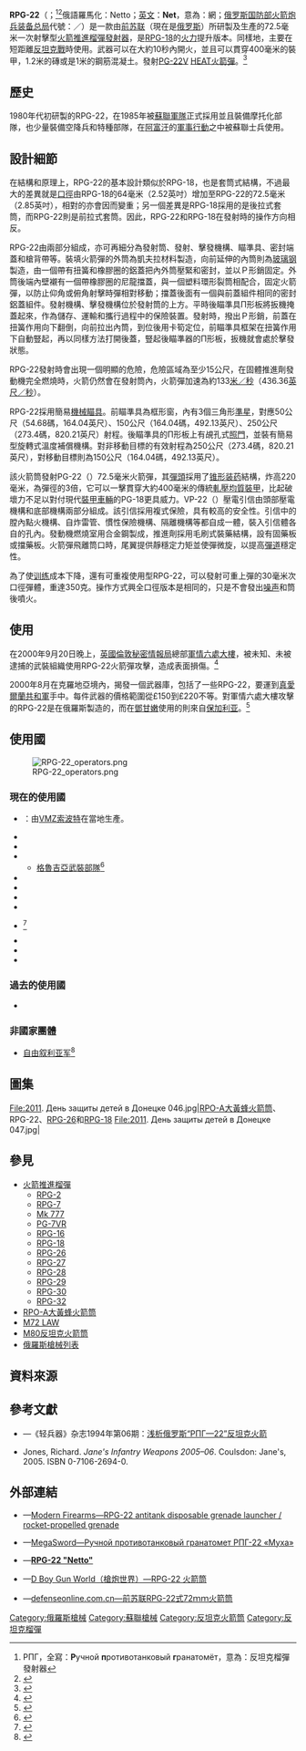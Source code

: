 {{noteTA
|G1=軍事
|G2=長度單位
|G3=Firearms
|1=zh:坦克;zh-hans:坦克;zh-hant:坦克;zh-cn:坦克;zh-tw:戰車;zh-hk:坦克;
}}
{{Infobox Weapon
|name= RPG-22<br />{{Lang|ru|РПГ-22 “Нетто”}}
|image= File:RPG-22 rocket launcher.jpg
|image_size= 300px
|caption= RPG-22
|origin= <div class="NavFrame collapsed" style="color: black; background-color: #FFFFFF; margin: 0 auto; padding: 0 10px; text-align: left;"><div class="NavHead" style="background-color: #FFFFFF; margin: 0 auto; padding: 0 10px; font-weight:normal;"></div><div class="NavContent" style="background-color: #FFFFFF; margin: 0 auto; padding: 0 10px;">
* {{flagcountry|Soviet Union}}
* {{flagcountry|Russia}}
</div>
</div>
|type= [[火箭推進榴彈|火箭推進榴彈]][[榴彈發射器|發射器]] 
<!-- Type selection -->
|is_ranged= yes
|is_bladed=
|is_explosive= 
|is_artillery= yes
|is_vehicle= 
|is_missile= 
|is_UK= 
<!-- Service history -->
|service= 1985年—
|used_by=
|wars= <div class="NavFrame collapsed" style="color: black; background-color: #FFFFFF; margin: 0 auto; padding: 0 10px; text-align: left;"><div class="NavHead" style="background-color: #FFFFFF; margin: 0 auto; padding: 0 10px; font-weight:normal;"></div><div class="NavContent" style="background-color: #FFFFFF; margin: 0 auto; padding: 0 10px;">
* [[苏联－阿富汗战争|1979年苏联－阿富汗战争]]
* [[車臣戰爭|車臣戰爭]]
* [[敘利亞內戰|敘利亞內戰]]
* [[頓巴斯戰爭|頓巴斯戰爭]]
* [[2022年俄羅斯入侵烏克蘭|2022年俄羅斯入侵烏克蘭]]
</div>
</div>
<!-- Production history -->
|designer= 
|design_date= 1981年
|manufacturer= 
|unit_cost= 
|production_date= 1985年—
|number= 
|variants= 
<!-- General specifications -->
|spec_label= 
|weight= 2.8[[千克|千克]]（6.17[[磅|磅]]）
|length= <div class="NavFrame collapsed" style="color: black; background-color: #FFFFFF; margin: 0 auto; padding: 0 10px; text-align: left;"><div class="NavHead" style="background-color: #FFFFFF; margin: 0 auto; padding: 0 10px; font-weight:normal;"></div><div class="NavContent" style="background-color: #FFFFFF; margin: 0 auto; padding: 0 10px;">
* 發射狀態：850[[毫米|毫米]]（33.46[[英寸|英寸]]）
* 攜行狀態：785毫米（30.91英吋）
</div>
</div>
|part_length= 
|width= 
|height= 
|diameter= 
|crew= 1人
<!-- Ranged weapon specifications --> 
|cartridge= [[PG-22V|PG-22V]] [[高爆反坦克彈|HEAT]]火箭彈
|caliber= 72.5毫米（2.85英吋）
|barrels= 
|action= 利用VP-22撞擊啟動引信：<div class="NavFrame collapsed" style="color: black; background-color: #FFFFFF; margin: 0 auto; padding: 0 10px; text-align: left;"><div class="NavHead" style="background-color: #FFFFFF; margin: 0 auto; padding: 0 10px; font-weight:normal;"></div><div class="NavContent" style="background-color: #FFFFFF; margin: 0 auto; padding: 0 10px;">
* [[軋壓均質裝甲|軋壓均質裝甲]]：400毫米
* [[磚|磚]]：1,200毫米
* [[混凝土|混凝土]]：1,000毫米
</div>
</div>
|mode= {{Link-en|單發|Single-shot}}
|rate= 
|velocity= 113[[米每秒|米／秒]]（370.74[[英尺每秒|英尺／秒]]）
|range= 150—250[[米_(单位)|公尺]]（164.04—273.4碼，492.13—820.21英尺）
|max_range= 300公尺（328.08碼，984.25英尺）
|feed= 用完即棄
|sights= [[機械瞄具|機械瞄具]]：金屬[[照門|照門]]及[[照準器|準星]]
<!-- 火炮規格 -->
|breech= 
|recoil= 
|carriage= 单兵携带或发射
|elevation= 
|traverse= 
<!-- 刃器規格 --> 
|blade_type= 
|hilt_type= 
|sheath_type= 
|head_type= 
|haft_type= 
<!-- 爆炸物內填炸藥規格 --> 
|filling= 
|filling_weight= 
|detonation= 
|yield= 
<!-- 車輛/飛彈 規格 -->
|armour= 
|primary_armament= 
|secondary_arament= 
|engine= 
|engine_power= 
|transmission= 
|payload_capacity= 
|fuel_capacity= 
|pw_ratio= 
|suspension= 
|clearance= 
|vehicle_range= 
|speed= 
|guidance= 
|steering= 
<!-- missiles only -->
|wingspan= 
|propellant= 
|ceiling= 
|altitude= 
|depth= 
|boost= 
|accuracy= 
|launch_platform= 
|transport= 
}}

'''RPG-22'''（{{Lang-ru|'''РПГ-22 “Нетто”'''}}；<ref>РПГ，全寫：'''Р'''учной '''п'''ротивотанковый '''г'''ранатомёт，意為：反坦克榴彈發射器</ref><ref>{{Cite web |url=http://www.arms.ru/Guns/grenade/rpg2201.htm |title=存档副本 |access-date=2010-02-27 |archive-url=https://web.archive.org/web/20100107051932/http://www.arms.ru/Guns/grenade/rpg2201.htm |archive-date=2010-01-07 |dead-url=yes }}</ref>俄語羅馬化：Netto；[[英语|英文]]：'''Net'''，意為：網；[[俄罗斯国防部火箭炮兵装备总局|俄罗斯国防部火箭炮兵装备总局]]代號：{{Lang|en|'''6G18'''}}／{{Lang|ru|'''6Г18'''}}）是一款由[[苏联|前苏联]]（現在是[[俄罗斯|俄罗斯]]）所研製及生產的72.5毫米一次射擊型[[火箭推進榴彈|火箭推進榴彈]][[榴彈發射器|發射器]]，是[[RPG-18|RPG-18]]的[[火力|火力]]提升版本。同樣地，主要在短距離[[反坦克戰|反坦克戰]]時使用。武器可以在大約10秒內開火，並且可以貫穿400毫米的裝甲，1.2米的磚或是1米的鋼筋混凝土。發射[[PG-22V|PG-22V]] [[高爆反坦克彈|HEAT]][[火箭彈|火箭彈]]。<ref>{{cite news |url=http://articles.janes.com/articles/Janes-Infantry-Weapons/RPG-22-Neto-light-anti-tank-weapon-Russian-Federation.html |title=RPG-22 Neto light anti-tank weapon (Russian Federation), Anti-tank weapons |publisher=Jane's Infantry Weapons |date=2009-12-11 |accessdate=2011-09-20 |archive-date=2012-05-03 |archive-url=https://web.archive.org/web/20120503102806/http://articles.janes.com/articles/Janes-Infantry-Weapons/RPG-22-Neto-light-anti-tank-weapon-Russian-Federation.html |dead-url=no }}</ref>

== 歷史 ==
1980年代初研製的RPG-22，在1985年被[[蘇聯武裝力量|蘇聯軍隊]]正式採用並且裝備摩托化部隊，也少量裝備空降兵和特種部隊，在[[阿富汗|阿富汗]]的[[苏联－阿富汗战争|軍事行動]]之中被蘇聯士兵使用。

== 設計細節 ==
在結構和原理上，RPG-22的基本設計類似於RPG-18，也是套筒式結構，不過最大的差異就是[[口徑|口徑]]由RPG-18的64毫米（2.52英吋）增加至RPG-22的72.5毫米（2.85英吋），相對的亦會因而變重；另一個差異是RPG-18採用的是後拉式套筒，而RPG-22則是前拉式套筒。因此，RPG-22和RPG-18在發射時的操作方向相反。

RPG-22由兩部分組成，亦可再細分為發射筒、發射、擊發機構、瞄準具、密封端蓋和槍背帶等。裝填火箭彈的外筒為凱夫拉材料製造，向前延伸的內筒則為[[玻璃钢|玻璃钢]]製造，由一個帶有扭簧和橡膠圈的鋁蓋把內外筒壓緊和密封，並以Ｐ形銷固定。外筒後端內壁襯有一個帶橡膠圈的尼龍擋蓋，與一個塑料環形裂筒相配合，固定火箭彈，以防止仰角或俯角射擊時彈相對移動；擋蓋後面有一個與前蓋組件相同的密封鋁蓋組件。發射機構、擊發機構位於發射筒的上方。平時後瞄準具П形板將扳機掩蓋起來，作為儲存、運輸和攜行過程中的保險裝置。發射時，撥出Ｐ形銷，前蓋在扭簧作用向下翻倒，向前拉出內筒，到位後用卡筍定位，前瞄準具框架在扭簧作用下自動豎起，再以同樣方法打開後蓋，豎起後瞄準器的П形板，扳機就會處於擊發狀態。

RPG-22發射時會出現一個明顯的{{Link-en|筒後噴火區域|Backblast area|筒後噴火}}危險，危險區域為至少15公尺，在固體推進劑發動機完全燃燒時，火箭仍然會在發射筒內，火箭彈加速為約133[[米每秒|米／秒]]（436.36[[英尺每秒|英尺／秒]]）。

RPG-22採用簡易[[機械瞄具|機械瞄具]]。前瞄準具為框形窗，內有3個三角形[[照準器|準星]]，對應50公尺（54.68碼，164.04英尺）、150公尺（164.04碼，492.13英尺）、250公尺（273.4碼，820.21英尺）射程。後瞄準具的П形板上有覘孔式[[照門|照門]]，並裝有簡易型旋轉式溫度補償機構。對非移動目標的有效射程為250公尺（273.4碼，820.21英尺），對移動目標則為150公尺（164.04碼，492.13英尺）。

該火箭筒發射PG-22（{{Lang-ru|ПГ-22}}）72.5毫米火箭彈，其[[彈頭|彈頭]]採用了[[锥形装药|锥形装药]]結構，炸高220毫米，為彈徑的3倍，它可以一擊貫穿大約400毫米的傳統[[軋壓均質裝甲|軋壓均質裝甲]]，比起破壞力不足以對付現代[[装甲车|裝甲車輛]]的PG-18更具威力。VP-22（{{Lang-ru|ВП-22}}）壓電引信由頭部壓電機構和底部機構兩部分組成。該引信採用複式保險，具有較高的安全性。引信中的膛內點火機構、自炸雷管、慣性保險機構、隔離機構等都自成一體，裝入引信體各自的孔內。發動機燃燒室用合金鋼製成，推進劑採用毛刷式裝藥結構，設有固藥板或擋藥板。火箭彈飛離筒口時，尾翼提供靜穩定力矩並使彈微旋，以提高[[弹道学|彈道]]穩定性。

為了使[[训练|训练]]成本下降，還有可重複使用型RPG-22，可以發射可重上彈的30毫米次口徑彈體，重達350克。操作方式興全口徑版本是相同的，只是不會發出[[噪声|噪声]]和筒後噴火。

== 使用 ==
在2000年9月20日晚上，[[英國|英國]][[倫敦|倫敦]][[秘密情報局|秘密情報局]]總部[[SIS大樓|軍情六處大樓]]，被未知、未被逮捕的武裝組織使用RPG-22火箭彈攻擊，造成表面損傷。<ref>{{cite web|title='Rocket' theory over MI6 blast|publisher=BBC|url=http://news.bbc.co.uk/2/hi/uk_news/934937.stm|date=2000-09-21|accessdate=2009-07-05|archive-date=2013-01-24|archive-url=https://www.webcitation.org/6DuBUIlkP?url=http://news.bbc.co.uk/2/hi/uk_news/934937.stm|dead-url=no}}</ref>

2000年8月在克羅地亞境內，揭發一個武器庫，包括了一些RPG-22，要運到[[真愛爾蘭共和軍|真愛爾蘭共和軍]]手中。每件武器的價格範圍從£150到£220不等。對軍情六處大樓攻擊的RPG-22是在俄羅斯製造的，而在[[鄧甘嫩|鄧甘嫩]]使用的則來自[[保加利亚|保加利亚]]。<ref>{{cite web|title=Missile launcher in attack was new to UK|publisher=The Independent|url=http://www.independent.co.uk/news/uk/this-britain/missile-launcher-in-mi6-attack-was-new-to-uk-698787.html|date=2000-09-23|accessdate=2009-07-05|archive-date=2010-10-23|archive-url=https://web.archive.org/web/20101023084858/http://www.independent.co.uk/news/uk/this-britain/missile-launcher-in-mi6-attack-was-new-to-uk-698787.html|dead-url=no}}</ref>

== 使用國 ==
[[File:RPG-22_operators.png|thumb]]
=== 現在的使用國 ===
* {{flagcountry|Bulgaria}}：由[[VMZ索波特|VMZ索波特]]在當地生產。
* {{flagcountry|Colombia}}
* {{flagcountry|Croatia}}
* {{flagcountry|Georgia}}
** [[格魯吉亞軍|格魯吉亞武裝部隊]]<ref>{{cite web |url=http://geo-army.ge/index.php?option=com_content&view=article&id=9&Itemid=9&lang=en |title=Georgian Army |publisher=Georgian Army |accessdate=2007-06-25 |deadurl=yes |archiveurl=https://web.archive.org/web/20120309192408/http://geo-army.ge/index.php?option=com_content&view=article&id=9&Itemid=9&lang=en |archivedate=2012-03-09 }}</ref>
* {{flagcountry|India}}
* {{flagcountry|Kazakhstan}}
* {{flagcountry|Moldova}}
* {{flagcountry|Russian Federation}}
* {{flagcountry|Serbia}}<ref>{{Cite web |url=https://sites.google.com/site/worldinventory/wiw_eu_serbia |title=存档副本 |accessdate=2016-02-24 |archive-date=2016-03-12 |archive-url=https://web.archive.org/web/20160312080508/https://sites.google.com/site/worldinventory/wiw_eu_serbia |dead-url=no }}</ref>
* {{flagcountry|Transnistria}}
* {{flagcountry|Turkmenistan}}
* {{flagcountry|Ukraine}}

=== 過去的使用國 ===
* {{flagcountry|Soviet Union}}

===非國家團體===
* [[自由叙利亚军|自由叙利亚军]]<ref name="Croatia">{{Cite web |url=http://brown-moses.blogspot.be/2013/01/evidence-of-multiple-foreign-weapon.html |title=Evidence Of Multiple Foreign Weapon Systems Smuggled To The Syrian Opposition In Daraa |accessdate=2013-07-11 |archive-date=2014-10-18 |archive-url=https://web.archive.org/web/20141018211300/http://brown-moses.blogspot.be/2013/01/evidence-of-multiple-foreign-weapon.html |dead-url=yes }}</ref>

== 圖集 ==
<gallery widths="200px" heights="200px" perrow="4">
File:2011. День защиты детей в Донецке 046.jpg|[[RPO-A大黃蜂火箭筒|RPO-A大黃蜂火箭筒]]、RPG-22、[[RPG-26|RPG-26]]和[[RPG-18|RPG-18]]
File:2011. День защиты детей в Донецке 047.jpg|
</gallery>

== 參見 ==
* [[火箭推進榴彈|火箭推進榴彈]]
** [[RPG-2|RPG-2]]
** [[RPG-7|RPG-7]]
** [[Mk_777|Mk 777]]
** [[PG-7VR|PG-7VR]]
** [[RPG-16|RPG-16]]
** [[RPG-18|RPG-18]]
** [[RPG-26|RPG-26]]
** [[RPG-27|RPG-27]]
** [[RPG-28|RPG-28]]
** [[RPG-29|RPG-29]]
** [[RPG-30|RPG-30]]
** [[RPG-32|RPG-32]]
* [[RPO-A大黃蜂火箭筒|RPO-A大黃蜂火箭筒]]
* [[M72輕型反裝甲武器|M72 LAW]]
* [[M80反坦克火箭筒|M80反坦克火箭筒]]
* [[俄羅斯槍械列表|俄羅斯槍械列表]]

== 資料來源 ==
{{Reflist}}

== 參考文獻 ==
* {{zh-hans icon}}—《轻兵器》杂志1994年第06期：[https://web.archive.org/web/20141106175638/http://mall.cnki.net/magazine/Article/QBQI199406002.htm 浅析俄罗斯“РПГ—22”反坦克火箭]
* Jones, Richard. ''Jane's Infantry Weapons 2005–06''. Coulsdon: Jane's, 2005.  ISBN 0-7106-2694-0.

== 外部連結 ==
{{Commons category}}
* {{en icon}}—[http://world.guns.ru/grenade/rus/rpg-22-e.html Modern Firearms—RPG-22 antitank disposable grenade launcher / rocket-propelled grenade]{{Wayback|url=http://world.guns.ru/grenade/rus/rpg-22-e.html |date=20101208031533 }}
* {{ru icon}}—[http://www.megasword.ru/index.php?pg=616 MegaSword—Ручной противотанковый гранатомет РПГ-22 «Муха» ]{{Wayback|url=http://www.megasword.ru/index.php?pg=616 |date=20111020100139 }}
* {{ru icon}}—[https://web.archive.org/web/20100214030535/http://jollyroger666.narod.ru/granatomet/rpg22_Netto.html '''RPG-22 "Netto"''']
* {{zh-hans icon}}—[http://pewpewpew.work/russain/rl/rpg22/rpg22.htm D Boy Gun World（槍炮世界）—RPG-22 火箭筒]{{Wayback|url=http://pewpewpew.work/russain/rl/rpg22/rpg22.htm |date=20181118033216 }}
* {{zh-hans icon}}—[https://web.archive.org/web/20050308091742/http://www.defenseonline.com.cn/weapon/qwq/hjt/hjt00041.htm defenseonline.com.cn—前苏联RPG-22式72ｍｍ火箭筒]

{{蘇聯及俄羅斯RPG系列}}
{{蘇聯及俄羅斯在二戰後研製的輕兵器}}
{{現代俄羅斯軍隊單兵武器及彈藥}}
{{現代烏克蘭軍隊武器及彈藥}}

[[Category:俄羅斯槍械|Category:俄羅斯槍械]]
[[Category:蘇聯槍械|Category:蘇聯槍械]]
[[Category:反坦克火箭筒|Category:反坦克火箭筒]]
[[Category:反坦克榴彈|Category:反坦克榴彈]]